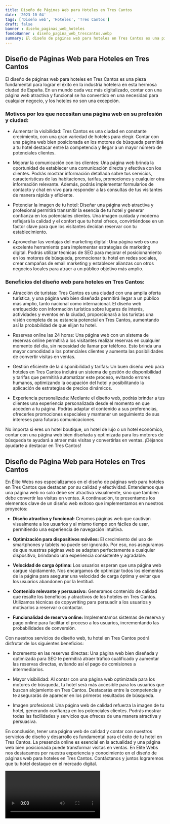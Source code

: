```yaml
---
title: Diseño de Páginas Web para Hoteles en Tres Cantos
date: '2023-10-04'
tags: ['Diseño web', 'Hoteles', 'Tres Cantos']
draft: false
banner : diseño_paginas_web_hoteles
fondoBanner : diseño_pagina_web_trescantos.webp
summary: El diseño de páginas web para hoteles en Tres Cantos es una pieza fundamental para lograr el éxito en la industria hotelera en esta hermosa ciudad de España. En un mundo cada vez más digitalizado, contar con una página web atractiva y funcional se ha convertido en una necesidad para cualquier negocio, y los hoteles no son una excepción.
---
```


## Diseño de Páginas Web para Hoteles en Tres Cantos

El diseño de páginas web para hoteles en Tres Cantos es una pieza fundamental para lograr el éxito en la industria hotelera en esta hermosa ciudad de España. En un mundo cada vez más digitalizado, contar con una página web atractiva y funcional se ha convertido en una necesidad para cualquier negocio, y los hoteles no son una excepción.

### Motivos por los que necesitan una página web en su profesión y ciudad:

- Aumentar la visibilidad: Tres Cantos es una ciudad en constante crecimiento, con una gran variedad de hoteles para elegir. Contar con una página web bien posicionada en los motores de búsqueda permitirá a tu hotel destacar entre la competencia y llegar a un mayor número de potenciales clientes.

- Mejorar la comunicación con los clientes: Una página web brinda la oportunidad de establecer una comunicación directa y efectiva con los clientes. Podrás mostrar información detallada sobre tus servicios, características de las habitaciones, tarifas, promociones y cualquier otra información relevante. Además, podrás implementar formularios de contacto y chat en vivo para responder a las consultas de tus visitantes de manera rápida y eficiente.

- Potenciar la imagen de tu hotel: Diseñar una página web atractiva y profesional permitirá transmitir la esencia de tu hotel y generar confianza en los potenciales clientes. Una imagen cuidada y moderna reflejará la calidad y el confort que tu hotel ofrece, convirtiéndose en un factor clave para que los visitantes decidan reservar con tu establecimiento.

- Aprovechar las ventajas del marketing digital: Una página web es una excelente herramienta para implementar estrategias de marketing digital. Podrás utilizar técnicas de SEO para mejorar el posicionamiento en los motores de búsqueda, promocionar tu hotel en redes sociales, crear campañas de email marketing y establecer alianzas con otros negocios locales para atraer a un público objetivo más amplio.

### Beneficios del diseño web para hoteles en Tres Cantos:

- Atracción de turistas: Tres Cantos es una ciudad con una amplia oferta turística, y una página web bien diseñada permitirá llegar a un público más amplio, tanto nacional como internacional. El diseño web enriquecido con información turística sobre lugares de interés, actividades y eventos en la ciudad, proporcionará a los turistas una visión completa de su estancia potencial en Tres Cantos, aumentando así la probabilidad de que elijan tu hotel.

- Reservas online las 24 horas: Una página web con un sistema de reservas online permitirá a los visitantes realizar reservas en cualquier momento del día, sin necesidad de llamar por teléfono. Esto brinda una mayor comodidad a los potenciales clientes y aumenta las posibilidades de convertir visitas en ventas.

- Gestión eficiente de la disponibilidad y tarifas: Un buen diseño web para hoteles en Tres Cantos incluirá un sistema de gestión de disponibilidad y tarifas que permitirá automatizar este proceso, evitando errores humanos, optimizando la ocupación del hotel y posibilitando la aplicación de estrategias de precios dinámicos.

- Experiencia personalizada: Mediante el diseño web, podrás brindar a tus clientes una experiencia personalizada desde el momento en que acceden a tu página. Podrás adaptar el contenido a sus preferencias, ofrecerles promociones especiales y mantener un seguimiento de sus intereses para futuras comunicaciones.

No importa si eres un hotel boutique, un hotel de lujo o un hotel económico, contar con una página web bien diseñada y optimizada para los motores de búsqueda te ayudará a atraer más visitas y convertirlas en ventas. ¡Déjanos ayudarte a destacar en Tres Cantos!

<GifSeo />

<Cta />

## Diseño de Página Web para Hoteles en Tres Cantos

En Élite Webs nos especializamos en el diseño de páginas web para hoteles en Tres Cantos que destacan por su calidad y efectividad. Entendemos que una página web no solo debe ser atractiva visualmente, sino que también debe convertir las visitas en ventas. A continuación, te presentamos los elementos clave de un diseño web exitoso que implementamos en nuestros proyectos:

- **Diseño atractivo y funcional:** Creamos páginas web que cautivan visualmente a los usuarios y al mismo tiempo son fáciles de usar, permitiendo una experiencia de navegación intuitiva.

- **Optimización para dispositivos móviles:** El crecimiento del uso de smartphones y tablets no puede ser ignorado. Por eso, nos aseguramos de que nuestras páginas web se adapten perfectamente a cualquier dispositivo, brindando una experiencia consistente y agradable.

- **Velocidad de carga óptima:** Los usuarios esperan que una página web cargue rápidamente. Nos encargamos de optimizar todos los elementos de la página para asegurar una velocidad de carga óptima y evitar que los usuarios abandonen por la lentitud.

- **Contenido relevante y persuasivo:** Generamos contenido de calidad que resalte los beneficios y atractivos de los hoteles en Tres Cantos. Utilizamos técnicas de copywriting para persuadir a los usuarios y motivarlos a reservar o contactar.

- **Funcionalidad de reserva online:** Implementamos sistemas de reserva y pago online para facilitar el proceso a los usuarios, incrementando las probabilidades de conversión.

Con nuestros servicios de diseño web, tu hotel en Tres Cantos podrá disfrutar de los siguientes beneficios:

- Incremento en las reservas directas: Una página web bien diseñada y optimizada para SEO te permitirá atraer tráfico cualificado y aumentar las reservas directas, evitando así el pago de comisiones a intermediarios.

- Mayor visibilidad: Al contar con una página web optimizada para los motores de búsqueda, tu hotel será más accesible para los usuarios que buscan alojamiento en Tres Cantos. Destacarás entre la competencia y te asegurarás de aparecer en los primeros resultados de búsqueda.

- Imagen profesional: Una página web de calidad refuerza la imagen de tu hotel, generando confianza en los potenciales clientes. Podrás mostrar todas las facilidades y servicios que ofreces de una manera atractiva y persuasiva.

En conclusión, tener una página web de calidad y contar con nuestros servicios de diseño y desarrollo es fundamental para el éxito de tu hotel en Tres Cantos. La presencia online es esencial en la actualidad y una página web bien posicionada puede transformar visitas en ventas. En Élite Webs nos destacamos por nuestra experiencia y conocimiento en el diseño de páginas web para hoteles en Tres Cantos. Contáctanos y juntos lograremos que tu hotel destaque en el mercado digital.

<Video />

<CtaBot job='Hoteles' city='Tres Cantos'/>

<Gmaps query='Tres Cantos+españa+maps' />